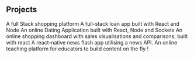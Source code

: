 ## Projects

<ProjectCard title="ShopMI" link="https://github.com/shakti97/E-Commerce-Application" bg="linear-gradient(to right, #ef2fc1 0%, #6094ea 100%)">
A full Stack shopping platform
</ProjectCard>


<ProjectCard title="Crowd-Genie" link="https://github.com/nik72619c/Crowd-Genie-LoanApp" bg="linear-gradient(to right, #D4145A 0%, #FBB03B 100%)">
A full-stack loan app built with React and Node
</ProjectCard>

<ProjectCard title="Dating-App" link="https://github.com/nik72619c/React-Dating-App" bg="linear-gradient(to right, #fce38a 0%, #f38181 100%)">
An online Dating Application built with React, Node and Sockets
</ProjectCard>

<ProjectCard title="Shopping dashboard" link="https://boloo-task.netlify.com/" bg="linear-gradient(to right, #ef2fc1 0%, #6094ea 100%)">
An online shopping dashboard with sales visualisations and comparisons, built with react
</ProjectCard>

<ProjectCard title="Newsify" link="https://github.com/nik72619c/NEWSIFY-react-native-news-app" bg="linear-gradient(to right, #fce38a 0%, #f38181 100%)">
A react-native news flash app utilising a news API.
</ProjectCard>

<ProjectCard title="iTeach" link="https://github.com/siddhant1/Learning-management-system" bg="linear-gradient(to right, #D4145A 0%, #FBB03B 100%)">
An online teaching platform for educators to build content on the fly !
</ProjectCard>